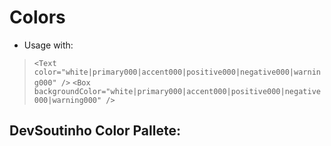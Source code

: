 
<Meta title="Foundation/Colors" />

# Colors

- Usage with:
> `<Text color="white|primary000|accent000|positive000|negative000|warning000" />`
> `<Box backgroundColor="white|primary000|accent000|positive000|negative000|warning000" />`

## DevSoutinho Color Pallete:
<ExampleDevSoutinhoPallete />
